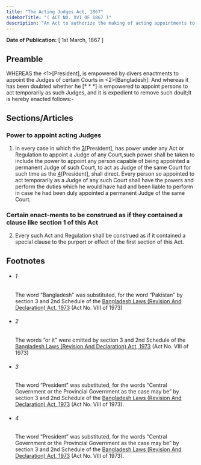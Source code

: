 ```yaml
---
title: "The Acting Judges Act, 1867"
sidebarTitle: "( ACT NO. XVI OF 1867 )"
description: "An Act to authorize the making of acting appointments to certain Judicial Offices."
---
```


**Date of Publication:** [ 1st March, 1867 ]

## Preamble

WHEREAS the <1>[President], is empowered by divers enactments to appoint the Judges of certain Courts in <2>[Bangladesh]: And whereas it has been doubted whether he [\* \* \*] is empowered to appoint persons to act temporarily as such Judges, and it is expedient to remove such douIt;It is hereby enacted follows:-

## Sections/Articles

### Power to appoint acting Judges

1. In every case in which the [3](1)[President], has power under any Act or Regulation to appoint a Judge of any Court,such power shall be taken to include the power to appoint any person capable of being appointed a permanent Judge of such Court, to act as Judge of the same Court for such time as the [4](2)[President], shall direct. Every person so appointed to act temporarily as a Judge of any such Court shall have the powers and perform the duties which he would have had and been liable to perform in case he had been duly appointed a permanent Judge of the same Court.

### Certain enact-ments to be construed as if they contained a clause like section 1 of this Act

2. Every such Act and Regulation shall be construed as if it contained a special clause to the purport or effect of the first section of this Act.

## Footnotes

- ###### 1

  The word “Bangladesh” was substituted, for the word “Pakistan” by section 3 and 2nd Schedule of the [Bangladesh Laws (Revision And Declaration) Act, 1973](/act-430.html "Bangladesh Laws (Revision And Declaration) Act, 1973") (Act No. VIII of 1973)

- ###### 2

  The words “or it” were omitted by section 3 and 2nd Schedule of the [Bangladesh Laws (Revision And Declaration) Act, 1973](/act-430.html "Bangladesh Laws (Revision And Declaration) Act, 1973") (Act No. VIII of 1973)

- ###### 3

  The word “President” was substituted, for the words “Central Government or the Provincial Government as the case may be” by section 3 and 2nd Schedule of the [Bangladesh Laws (Revision And Declaration) Act, 1973](/act-430.html "Bangladesh Laws (Revision And Declaration) Act, 1973") (Act No. VIII of 1973).

- ###### 4

  The word “President” was substituted, for the words “Central Government or the Provincial Government as the case may be” by section 3 and 2nd Schedule of the [Bangladesh Laws (Revision And Declaration) Act, 1973](/act-430.html "Bangladesh Laws (Revision And Declaration) Act, 1973") (Act No. VIII of 1973).
